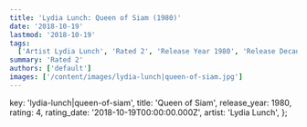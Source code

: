 ```yaml
---
title: 'Lydia Lunch: Queen of Siam (1980)'
date: '2018-10-19'
lastmod: '2018-10-19'
tags:
  ['Artist Lydia Lunch', 'Rated 2', 'Release Year 1980', 'Release Decade 1980']
summary: 'Rated 2'
authors: ['default']
images: ['/content/images/lydia-lunch|queen-of-siam.jpg']
---
```


  key: 'lydia-lunch|queen-of-siam',
  title: 'Queen of Siam',
  release_year: 1980,
  rating: 4,
  rating_date: '2018-10-19T00:00:00.000Z',
  artist: 'Lydia Lunch',
};

<MusicRating data={data} />
